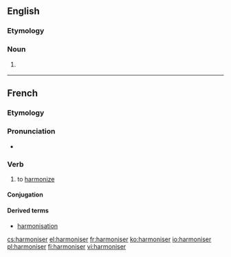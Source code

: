 ==English==

===Etymology===
{{suffix|harmonise|er}}

===Noun===
{{en-noun}}

# {{context|British spelling|lang=en}} {{alternative spelling of|harmonizer}}

----

==French==

===Etymology===
{{suffix|harmonie|iser|lang=fr}}

===Pronunciation===
* {{audio|Fr-harmoniser.ogg|Audio|lang=fr}}

===Verb===
{{fr-verb}}

# to [[harmonize]]

====Conjugation====
{{fr-conj-er|harmonis|avoir}}

====Derived terms====
* [[harmonisation]]

[[cs:harmoniser]]
[[el:harmoniser]]
[[fr:harmoniser]]
[[ko:harmoniser]]
[[io:harmoniser]]
[[pl:harmoniser]]
[[fi:harmoniser]]
[[vi:harmoniser]]